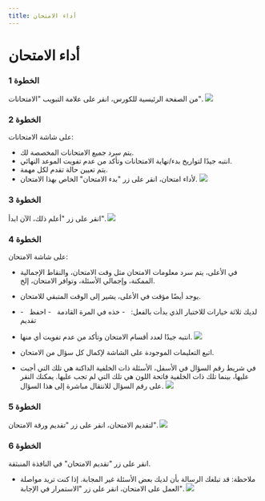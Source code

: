 ---
title: أداء الامتحان
---

# أداء الامتحان

### الخطوة 1
من الصفحة الرئيسية للكورس، انقر على علامة التبويب "الامتحانات".
![](/ar/img/ulearning/admin/Taking_exam.png)

### الخطوة 2
على شاشة الامتحانات:
- يتم سرد جميع الامتحانات المخصصة لك.
- انتبه جيدًا لتواريخ بدء/نهاية الامتحانات وتأكد من عدم تفويت الموعد النهائي.
- يتم تعيين حالة تقدم لكل مهمة.
- لأداء امتحان، انقر على زر "بدء الامتحان" الخاص بهذا الامتحان.
![](/ar/img/ulearning/admin/Taking_exam_2.png)

### الخطوة 3
انقر على زر "أعلم ذلك، الآن ابدأ".
![](/ar/img/ulearning/admin/Taking_exam_3.png)

### الخطوة 4
على شاشة الامتحان:
- في الأعلى، يتم سرد معلومات الامتحان مثل وقت الامتحان، والنقاط الإجمالية الممكنة، وإجمالي الأسئلة، وتوافر الامتحان، إلخ.
- يوجد أيضًا مؤقت في الأعلى، يشير إلى الوقت المتبقي للامتحان.
- لديك ثلاثة خيارات للاختبار الذي بدأت بالفعل:
  - خذه في المرة القادمة
  - احفظ
  - تقديم
- انتبه جيدًا لعدد أقسام الامتحان وتأكد من عدم تفويت أي منها.
![](/img/ulearning/student/exam04.png)

- اتبع التعليمات الموجودة على الشاشة لإكمال كل سؤال من الامتحان.
- في شريط رقم السؤال في الأسفل، الأسئلة ذات الخلفية الداكنة هي تلك التي أجبت عليها، بينما تلك ذات الخلفية فاتحة اللون هي تلك التي لم تجب عليها. يمكنك النقر على رقم السؤال للانتقال مباشرة إلى هذا السؤال.
![](/img/ulearning/student/exam05.png)

### الخطوة 5
لتقديم الامتحان، انقر على زر "تقديم ورقة الامتحان".
![](/img/ulearning/student/exam06.png)

### الخطوة 6
انقر على زر "تقديم الامتحان" في النافذة المنبثقة.
- ملاحظة: قد تبلغك الرسالة بأن لديك بعض الأسئلة غير المجابة. إذا كنت تريد مواصلة العمل على الامتحان، انقر على زر "الاستمرار في الإجابة".
![](/img/ulearning/student/exam07.png)